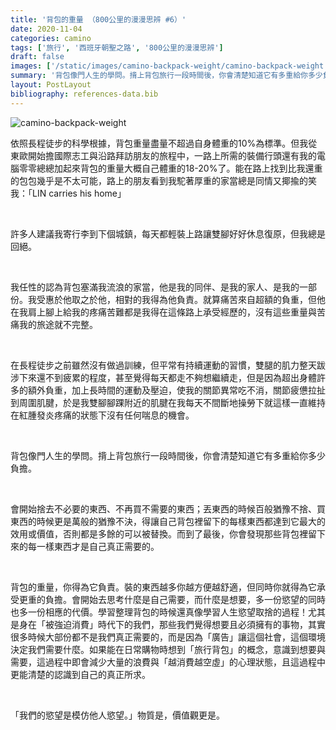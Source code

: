 ```yaml
---
title: '背包的重量 （800公里的漫漫思辨 #6）'
date: 2020-11-04
categories: camino
tags: ['旅行', '西班牙朝聖之路', '800公里的漫漫思辨']
draft: false
images: ['/static/images/camino-backpack-weight/camino-backpack-weight.jpeg']
summary: '背包像門人生的學問。揹上背包旅行一段時間後，你會清楚知道它有多重給你多少負擔。'
layout: PostLayout
bibliography: references-data.bib
---
```

![camino-backpack-weight](/static/images/camino-backpack-weight/camino-backpack-weight.jpeg)
 
依照長程徒步的科學根據，背包重量盡量不超過自身體重的10%為標準。但我從東歐開始擔國際志工與沿路拜訪朋友的旅程中，一路上所需的裝備行頭還有我的電腦零零總總加起來背包的重量大概自己體重的18-20%了。能在路上找到比我還重的包包幾乎是不太可能，路上的朋友看到我駝著厚重的家當總是同情又揶揄的笑我：「LIN carries his home」

<br/>

許多人建議我寄行李到下個城鎮，每天都輕裝上路讓雙腳好好休息復原，但我總是回絕。

 <br/>

我任性的認為背包塞滿我流浪的家當，他是我的同伴、是我的家人、是我的一部份。我受惠於他取之於他，相對的我得為他負責。就算痛苦來自超額的負重，但他在我肩上腳上給我的疼痛苦難都是我得在這條路上承受經歷的，沒有這些重量與苦痛我的旅途就不完整。

 <br/>

在長程徒步之前雖然沒有做過訓練，但平常有持續運動的習慣，雙腿的肌力整天跋涉下來還不到疲累的程度，甚至覺得每天都走不夠想繼續走，但是因為超出身體許多的額外負重，加上長時間的運動及壓迫，使我的關節異常吃不消，關節疲憊拉扯到周圍肌腱，於是我雙腳腳踝附近的肌腱在我每天不間斷地操勞下就這樣一直維持在紅腫發炎疼痛的狀態下沒有任何喘息的機會。

 

 <br/>

背包像門人生的學問。揹上背包旅行一段時間後，你會清楚知道它有多重給你多少負擔。

 <br/>

會開始捨去不必要的東西、不再買不需要的東西；丟東西的時候百般猶豫不捨、買東西的時候更是萬般的猶豫不決，得讓自己背包裡留下的每樣東西都達到它最大的效用或價值，否則都是多餘的可以被替換。而到了最後，你會發現那些背包裡留下來的每一樣東西才是自己真正需要的。

 <br/>

背包的重量，你得為它負責。裝的東西越多你越方便越舒適，但同時你就得為它承受更重的負擔。會開始去思考什麼是自己需要，而什麼是想要，多一份慾望的同時也多一份相應的代價。學習整理背包的時候還真像學習人生慾望取捨的過程！尤其是身在「被強迫消費」時代下的我們，那些我們覺得想要且必須擁有的事物，其實很多時候大部份都不是我們真正需要的，而是因為「廣告」讓這個社會，這個環境決定我們需要什麼。如果能在日常購物時想到「旅行背包」的概念，意識到想要與需要，這過程中即會減少大量的浪費與「越消費越空虛」的心理狀態，且這過程中更能清楚的認識到自己的真正所求。

 

 <br/>

「我們的慾望是模仿他人慾望。」物質是，價值觀更是。